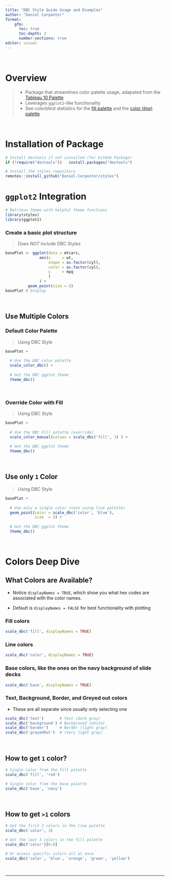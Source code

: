 ```yaml
---
title: "DBC Style Guide Usage and Examples"
author: "Daniel Carpenter"
format: 
    gfm:
      toc: true
      toc-depth: 3
      number-sections: true
editor: visual
---
```


<br>

# Overview
> * Package that streamlines color palette usage, adapated from the [Tableau 10 Palette](https://www.tableau.com/blog/colors-upgrade-tableau-10-56782)  
> * Leverages `ggplot2`-like functionality  
> * See colorblind statistics for the [fill palette](https://davidmathlogic.com/colorblind/#%23BECDE0-%23FFD597-%23F6B7B4-%23BEE0D2-%23E4C6DC-%23BDDBE1-%23F7E5B3-%23DCDADA-%23FCC8DA-%23E5CFC5) and the [color (*line*) palette](https://davidmathlogic.com/colorblind/#%236388B4-%23E68900-%23EB4B43-%2354AC88-%23B07AA1-%233C9DAA-%23C5A952-%238A807E-%23D16D91-%23945430)


<br>

# Installation of Package

```r
# Install devtools if not installed (for GitHub Package)
if (!require("devtools"))   install.packages("devtools")

# Install the styles repository
remotes::install_github("Daniel-Carpenter/styles")
```



# `ggplot2` Integration

```r
# Retrieve theme with helpful theme functions
library(styles)
library(ggplot2)
```

### Create a basic plot structure
> Does *NOT* include DBC Styles

```r
basePlot <- ggplot(data = mtcars,
               aes(x     = wt,
                   shape = as.factor(cyl),
                   color = as.factor(cyl),
                   y     = mpg
                   )
               ) +
          geom_point(size = 5)
basePlot # Display
```

<br>

## Use Multiple Colors

### Default Color Palette

> Using DBC Style

```r
basePlot +
  
  # Use the DBC color palette
  scale_color_dbc() +
  
  # Get the DBC ggplot theme
  theme_dbc()
```

<br>

### Override Color with Fill

> Using DBC Style

```r
basePlot +
  
  # Use the DBC Fill palette (override)
  scale_color_manual(values = scale_dbc('fill', 3) ) +
  
  # Get the DBC ggplot theme
  theme_dbc()
```

<br>

## Use only `1` Color

> Using DBC Style

```r
basePlot + 
  
  # Use only a single color (note using line palette)
  geom_point(color = scale_dbc('color', 'blue'),
             size  = 5) +
  
  # Get the DBC ggplot theme
  theme_dbc()
```

<br>

# Colors Deep Dive

## What Colors are Available?

-   Notice `displayNames = TRUE`, which show you what hex codes are associated with the color names.

-   Default is `displayNames = FALSE` for best functionality with plotting

### Fill colors

```r
scale_dbc('fill', displayNames = TRUE)
```

### Line colors

```r
scale_dbc('color', displayNames = TRUE)
```

### Base colors, like the ones on the navy background of slide decks

```r
scale_dbc('base', displayNames = TRUE)
```

### Text, Background, Border, and Greyed out colors

-   These are all separate since usually only selecting one

```r
scale_dbc('text')       # Text (dark gray) 
scale_dbc('background') # Background (white)
scale_dbc('border')     # Border (light gray)
scale_dbc('grayedOut')  # (Very light gray)
```

<br>

## How to get `1` color?

```r
# Single color from the fill palette
scale_dbc('fill', 'red')

# Single color from the base palette
scale_dbc('base', 'navy')
```

<br>

## How to get `>1` colors

```r
# Get the first 3 colors in the line palette
scale_dbc('color', 3)

# Get the last 3 colors in the fill palette
scale_dbc('color')[6:8]

# Or access specific colors all at once
scale_dbc('color', 'blue', 'orange', 'green', 'yellow')
```

<br>

------------------------------------------------------------------------

